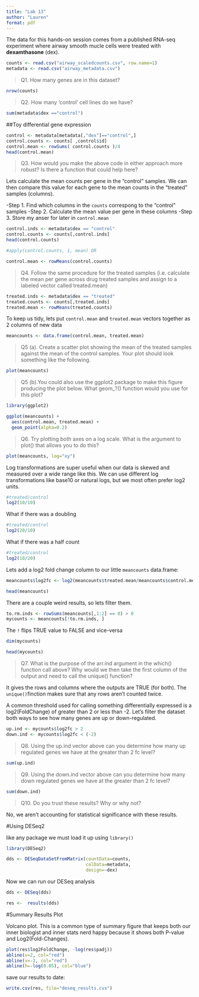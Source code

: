 ```yaml
---
title: "Lab 13"
author: "Lauren"
format: pdf
---
```


The data for this hands-on session comes from a published RNA-seq experiment where airway smooth mucle cells were treated with **dexamthasone** (dex). 

```r
counts <- read.csv("airway_scaledcounts.csv", row.name=1)
metadata <- read.csv("airway_metadata.csv")
```


>Q1. How many genes are in this dataset? 


```r
nrow(counts)
```
>Q2. How many ‘control’ cell lines do we have? 

```r
sum(metadata$dex =="control")
```

##Toy differential gene expression

```r
control <- metadata[metadata[,"dex"]=="control",]
control.counts <- counts[ ,control$id]
control.mean <- rowSums( control.counts )/4 
head(control.mean)
```

>Q3. How would you make the above code in either approach more robust? Is there a function that could help here? 

Lets calculate the mean counts per gene in the "control" samples. We can then compare this value for each gene to the mean counts in the "treated" samples (columns).

-Step 1. Find which columns in the `counts` correspong to the "control" samples 
-Step 2. Calculate the mean value per gene in these columns 
-Step 3. Store my anser for later in `control.mean` 

```r
control.inds <- metadata$dex == "control"
control.counts <- counts[,control.inds]
head(control.counts)
```

```r
#apply(control.counts, 1, mean) OR 

control.mean <- rowMeans(control.counts)
```

>Q4. Follow the same procedure for the treated samples (i.e. calculate the mean per gene across drug treated samples and assign to a labeled vector called treated.mean)


```r
treated.inds <- metadata$dex == "treated"
treated.counts <- counts[,treated.inds]
treated.mean <- rowMeans(treated.counts)
```

To keep us tidy, lets put `control.mean` and `treated.mean` vectors together as 2 columns of new data

```r
meancounts <- data.frame(control.mean, treated.mean)
```


>Q5 (a). Create a scatter plot showing the mean of the treated samples against the mean of the control samples. Your plot should look something like the following.

```r
plot(meancounts)
```


>Q5 (b).You could also use the ggplot2 package to make this figure producing the plot below. What geom_?() function would you use for this plot?

```r
library(ggplot2)

ggplot(meancounts) + 
  aes(control.mean, treated.mean) +
  geom_point(alpha=0.2)
```

>Q6. Try plotting both axes on a log scale. What is the argument to plot() that allows you to do this?

```r
plot(meancounts, log="xy")
```

Log transformations are super useful when our data is skewed and measured over a wide range like this. We can use different log transformations like base10 or natural logs, but we most often prefer log2 units. 

```r
#treated/control
log2(10/10)
```

What if there was a doubling 
```r
#treated/control
log2(20/10)
```

What if there was a half count
```r
#treated/control
log2(10/20)
```

Lets add a log2 fold change column to our little `meancounts` data.frame: 

```r
meancounts$log2fc <- log2(meancounts$treated.mean/meancounts$control.mean)

head(meancounts)
```

There are a couple weird results, so lets filter them.

```r
to.rm.inds <- rowSums(meancounts[,1:2] == 0) > 0
mycounts <- meancounts[!to.rm.inds, ]
```

The `!` flips TRUE value to FALSE and vice-versa


```r
dim(mycounts)
```

```r
head(mycounts)
```

>Q7. What is the purpose of the arr.ind argument in the which() function call above? Why would we then take the first column of the output and need to call the unique() function?

It gives the rows and columns where the outputs are TRUE (for both). The `unique()`finction makes sure that any rows aren't counted twice.



A common threshold used for calling something differentially expressed is a log2(FoldChange) of greater than 2 or less than -2. Let’s filter the dataset both ways to see how many genes are up or down-regulated.


```r
up.ind <- mycounts$log2fc > 2
down.ind <- mycounts$log2fc < (-2)
```

>Q8. Using the up.ind vector above can you determine how many up regulated genes we have at the greater than 2 fc level? 

```r
sum(up.ind)
```

>Q9. Using the down.ind vector above can you determine how many down regulated genes we have at the greater than 2 fc level? 

```r
sum(down.ind)
```

>Q10. Do you trust these results? Why or why not?

No, we aren't accounting for statistical significance with these results.

#Using DESeq2

like any package we must load it up using `library()`

```r
library(DESeq2)
```

```r
dds <- DESeqDataSetFromMatrix(countData=counts, 
                              colData=metadata, 
                              design=~dex)
```

Now we can run our DESeq analysis

```r
dds <- DESeq(dds)
```


```r
res <-  results(dds)
```


#Summary Results Plot 

Volcano plot. 
This is a common type of summary figure that keeps both our inner biologist and inner stats nerd happy because it shows both P-value and Log2(Fold-Changes).

```r
plot(res$log2FoldChange, -log(res$padj))
abline(v=2, col="red")
abline(v=-2, col="red")
abline(h=-log(0.05), col="blue")
```


save our results to date:

```r
write.csv(res, file="deseq_results.cvs")
```


